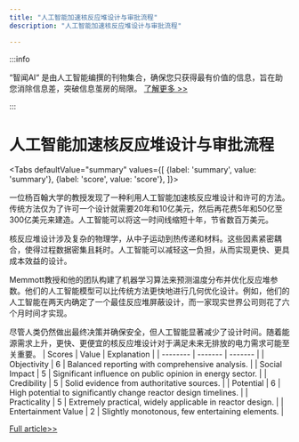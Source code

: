 ```yaml
---
title: "人工智能加速核反应堆设计与审批流程"
description: "人工智能加速核反应堆设计与审批流程"

---
```



:::info

“智闻AI“ 是由人工智能编撰的刊物集合，确保您只获得最有价值的信息，旨在助您消除信息差，突破信息茧房的局限。  [了解更多 >>](/)

:::

# 人工智能加速核反应堆设计与审批流程


<Tabs
	defaultValue="summary"
	values={[
	{label: 'summary', value: 'summary'},
	{label: 'score', value: 'score'},
]}>
<TabItem value="summary">


一位杨百翰大学的教授发现了一种利用人工智能加速核反应堆设计和许可的方法。传统方法仅为了许可一个设计就需要20年和10亿美元，然后再花费5年和50亿至300亿美元来建造。人工智能可以将这一时间线缩短十年，节省数百万美元。

核反应堆设计涉及复杂的物理学，从中子运动到热传递和材料。这些因素紧密耦合，使得过程数据密集且耗时。人工智能可以减轻这一负担，从而实现更快、更具成本效益的设计。

Memmott教授和他的团队构建了机器学习算法来预测温度分布并优化反应堆参数。他们的人工智能模型可以比传统方法更快地进行几何优化设计。例如，他们的人工智能在两天内确定了一个最佳反应堆屏蔽设计，而一家现实世界公司则花了六个月时间才实现。

尽管人类仍然做出最终决策并确保安全，但人工智能显著减少了设计时间。随着能源需求上升，更快、更便宜的核反应堆设计对于满足未来无排放的电力需求可能至关重要。
</TabItem>
<TabItem value="score">
	| Scores     | Value   | Explanation |
	| -------- | ------- | ------- |
	| Objectivity  | 6    | Balanced reporting with comprehensive analysis.    |
	| Social Impact | 5     | Significant influence on public opinion in energy sector.    |
	| Credibility    | 5    | Solid evidence from authoritative sources.    |
	| Potential    | 6    | High potential to significantly change reactor design timelines.    |
	| Practicality    | 5    | Extremely practical, widely applicable in reactor design.    |
	| Entertainment Value    | 2    | Slightly monotonous, few entertaining elements.    |
</TabItem>
</Tabs>

[Full article>>](https://hardware.slashdot.org/story/24/08/03/0555236/could-ai-speed-up-the-design-of-nuclear-reactors?utm_source=rss1.0mainlinkanon&utm_medium=feed)

